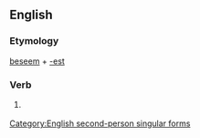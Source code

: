 ==English==

===Etymology===
[[beseem]] + [[-est]]

===Verb===
{{infl|en|verb form}}

# {{archaic}} {{form of|Second-person singular simple present form|beseem}}

[[Category:English second-person singular forms]]